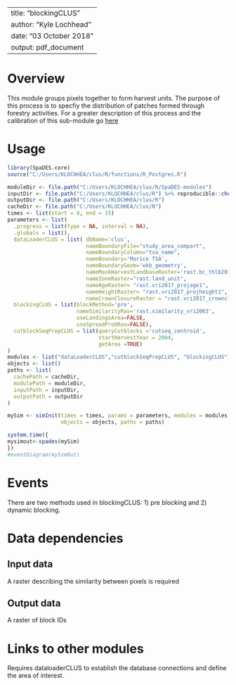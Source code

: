<!--
Copyright 2018 Province of British Columbia
 
Licensed under the Apache License, Version 2.0 (the "License");
you may not use this file except in compliance with the License.
You may obtain a copy of the License at
 
http://www.apache.org/licenses/LICENSE-2.0
 
Unless required by applicable law or agreed to in writing, software distributed under the License is distributed on an "AS IS" BASIS,
WITHOUT WARRANTIES OR CONDITIONS OF ANY KIND, either express or implied.
See the License for the specific language governing permissions and limitations under the License.-->

---
title: "blockingCLUS"
author: "Kyle Lochhead"
date: "03 October 2018"
output: pdf_document
---

# Overview

This module groups pixels together to form harvest units. The purpose of this process is to specfiy the distribution of patches formed through forestry activities. For a greater description of this process and the calibration of this sub-module go [here](https://github.com/bcgov/clus/blob/master/reports/harvest/draft-CLUS-blocking.md) 

# Usage

```r
library(SpaDES.core)
source("C:/Users/KLOCHHEA/clus/R/functions/R_Postgres.R")

moduleDir <- file.path("C:/Users/KLOCHHEA/clus/R/SpaDES-modules")
inputDir <- file.path("C:/Users/KLOCHHEA/clus/R") %>% reproducible::checkPath(create = TRUE)
outputDir <- file.path("C:/Users/KLOCHHEA/clus/R")
cacheDir <- file.path("C:/Users/KLOCHHEA/clus/R")
times <- list(start = 0, end = 15)
parameters <- list(
  .progress = list(type = NA, interval = NA),
  .globals = list(),
  dataLoaderCLUS = list( dbName='clus',
                         nameBoundaryFile="study_area_compart",
                         nameBoundaryColumn="tsa_name",
                         nameBoundary='Morice TSA', 
                         nameBoundaryGeom='wkb_geometry',
                         nameMaskHarvestLandbaseRaster='rast.bc_thlb2018',
                         nameZoneRaster="rast.land_unit",
                         nameAgeRaster= "rast.vri2017_projage1",
                         nameHeightRaster= "rast.vri2017_projheight1",
                         nameCrownClosureRaster = "rast.vri2017_crownclosure"),
  blockingCLUS = list(blockMethod='pre',  
                      nameSimilarityRas='rast.similarity_vri2003',
                      useLandingsArea=FALSE, 
                      useSpreadProbRas=FALSE),
  cutblockSeqPrepCLUS = list(queryCutblocks ='cutseq_centroid',
                             startHarvestYear = 2004, 
                             getArea =TRUE)
)
modules <- list("dataLoaderCLUS","cutblockSeqPrepCLUS", "blockingCLUS")
objects <- list()
paths <- list(
  cachePath = cacheDir,
  modulePath = moduleDir,
  inputPath = inputDir,
  outputPath = outputDir
)

mySim <- simInit(times = times, params = parameters, modules = modules,
                 objects = objects, paths = paths)

system.time({
mysimout<-spades(mySim)
})
#eventDiagram(mySimOut)
```

# Events

There are two methods used in blockingCLUS: 1) pre blocking and 2) dynamic blocking. 

# Data dependencies

## Input data

A raster describing the similarity between pixels is required

## Output data

A raster of block IDs

# Links to other modules

Requires dataloaderCLUS to establish the database connections and define the area of interest.

